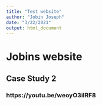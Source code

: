 ```yaml
---
title: "Test website"
author: "Jobin Joseph"
date: "3/22/2021"
output: html_document
---
```


# Jobins website 
## Case Study 2
### https://youtu.be/weoyO3ilRF8